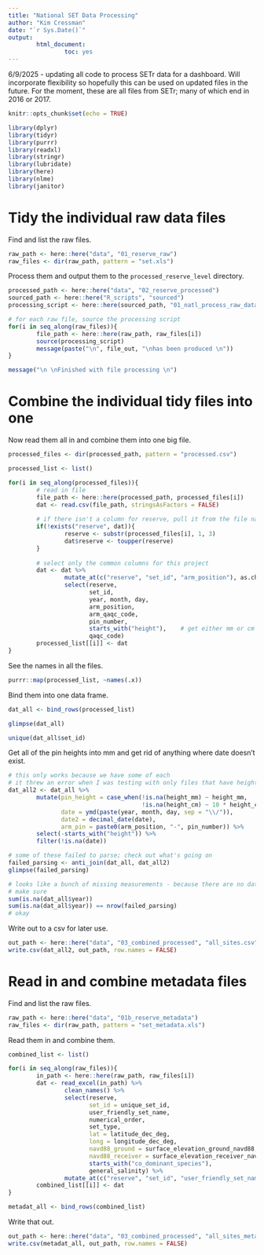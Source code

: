 ```yaml
---
title: "National SET Data Processing"
author: "Kim Cressman"
date: "`r Sys.Date()`"
output: 
        html_document:
                toc: yes
---
```


6/9/2025 - updating all code to process SETr data for a dashboard. Will incorporate flexibility so hopefully this can be used on updated files in the future. For the moment, these are all files from SETr; many of which end in 2016 or 2017.  

```r
knitr::opts_chunk$set(echo = TRUE)
```

```r

library(dplyr)
library(tidyr)
library(purrr)
library(readxl)
library(stringr)
library(lubridate)
library(here)
library(nlme)
library(janitor)
```


# Tidy the individual raw data files  

Find and list the raw files.  

```r
raw_path <- here::here("data", "01_reserve_raw")
raw_files <- dir(raw_path, pattern = "set.xls")
```


Process them and output them to the `processed_reserve_level` directory.  

```r
processed_path <- here::here("data", "02_reserve_processed")
sourced_path <- here::here("R_scripts", "sourced")
processing_script <- here::here(sourced_path, "01_natl_process_raw_data.R")

# for each raw file, source the processing script
for(i in seq_along(raw_files)){
        file_path <- here::here(raw_path, raw_files[i])
        source(processing_script)
        message(paste("\n", file_out, "\nhas been produced \n"))
}

message("\n \nFinished with file processing \n")
```


# Combine the individual tidy files into one  


Now read them all in and combine them into one big file.  

```r
processed_files <- dir(processed_path, pattern = "processed.csv")

processed_list <- list()

for(i in seq_along(processed_files)){
        # read in file
        file_path <- here::here(processed_path, processed_files[i])
        dat <- read.csv(file_path, stringsAsFactors = FALSE)
        
        # if there isn't a column for reserve, pull it from the file name
        if(!exists("reserve", dat)){
                reserve <- substr(processed_files[i], 1, 3)
                dat$reserve <- toupper(reserve)
        }
        
        # select only the common columns for this project
        dat <- dat %>% 
                mutate_at(c("reserve", "set_id", "arm_position"), as.character) %>% 
                select(reserve,
                       set_id, 
                       year, month, day, 
                       arm_position, 
                       arm_qaqc_code, 
                       pin_number, 
                       starts_with("height"),    # get either mm or cm
                       qaqc_code)
        processed_list[[i]] <- dat
}
```


See the names in all the files.  

```r
purrr::map(processed_list, ~names(.x))
```

Bind them into one data frame.  

```r
dat_all <- bind_rows(processed_list)

glimpse(dat_all)

unique(dat_all$set_id)
```


Get all of the pin heights into mm and get rid of anything where date doesn't exist.

```r
# this only works because we have some of each
# it threw an error when I was testing with only files that have height_mm
dat_all2 <- dat_all %>% 
        mutate(pin_height = case_when(!is.na(height_mm) ~ height_mm,
                                      !is.na(height_cm) ~ 10 * height_cm),
               date = ymd(paste(year, month, day, sep = "\\/")),
               date2 = decimal_date(date),
               arm_pin = paste0(arm_position, "-", pin_number)) %>% 
        select(-starts_with("height")) %>% 
        filter(!is.na(date))

# some of these failed to parse; check out what's going on
failed_parsing <- anti_join(dat_all, dat_all2)
glimpse(failed_parsing)

# looks like a bunch of missing measurements - because there are no dates
# make sure
sum(is.na(dat_all$year))
sum(is.na(dat_all$year)) == nrow(failed_parsing)
# okay
```

Write out to a csv for later use.  

```r
out_path <- here::here("data", "03_combined_processed", "all_sites.csv")
write.csv(dat_all2, out_path, row.names = FALSE)
```


# Read in and combine metadata files  

Find and list the raw files.  

```r
raw_path <- here::here("data", "01b_reserve_metadata")
raw_files <- dir(raw_path, pattern = "set_metadata.xls")
```

Read them in and combine them.  

```r
combined_list <- list()

for(i in seq_along(raw_files)){
        in_path <- here::here(raw_path, raw_files[i])
        dat <- read_excel(in_path) %>% 
                clean_names() %>% 
                select(reserve,
                       set_id = unique_set_id,
                       user_friendly_set_name,
                       numerical_order,
                       set_type,
                       lat = latitude_dec_deg,
                       long = longitude_dec_deg,
                       navd88_ground = surface_elevation_ground_navd88,
                       navd88_receiver = surface_elevation_receiver_navd88,
                       starts_with("co_dominant_species"),
                       general_salinity) %>% 
                mutate_at(c("reserve", "set_id", "user_friendly_set_name", "general_salinity", "navd88_ground", "navd88_receiver"), as.character) 
        combined_list[[i]] <- dat
}

metadat_all <- bind_rows(combined_list)
```

Write that out.  

```r
out_path <- here::here("data", "03_combined_processed", "all_sites_metadata.csv")
write.csv(metadat_all, out_path, row.names = FALSE)
```

